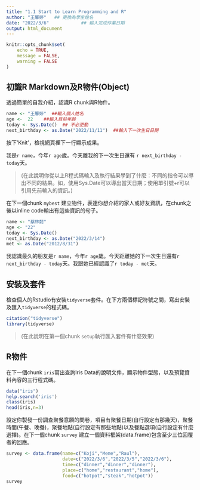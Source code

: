 ```yaml
---
title: "1.1 Start to Learn Programming and R"
author: "王馨婷"   ## 更換為學生姓名
date: "2022/3/6"            ## 輸入完成作業日期
output: html_document
---
```


```r
knitr::opts_chunk$set(
	echo = TRUE,
	message = FALSE,
	warning = FALSE
)
```

## 初識R Markdown及R物件(Object)

透過簡單的自我介紹，認識R chunk與R物件。

```r
name <- "王馨婷"  ##輸入個人姓名
age <-  22    ##輸入目前年齡
today <- Sys.Date()  ## 不必更動
next_birthday <- as.Date("2022/11/11")  ##輸入下一次生日日期
```

按下'Knit'，檢視網頁裡下一行顯示成果。

我是`r name`，今年`r age`歲。今天離我的下一次生日還有 `r next_birthday - today`天。

> (在此說明你從以上R程式碼輸入及執行結果學到了什麼：不同的指令可以導出不同的結果。如，使用Sys.Date可以導出當天日期；使用單引號+r可以引用先前輸入的資訊。)



在下一個chunk `mybest` 建立物件，表達你想介紹的家人或好友資訊，在chunk之後以inline code輸出有這些資訊的句子。

```r
name <- "蔡林懿"
age <- "22"
today <- Sys.Date()
next_birthday <- as.Date("2022/3/14")
met <- as.Date("2012/8/31")
```

我認識最久的朋友是`r name`，今年`r age`歲。今天距離她的下一次生日還有`r next_birthday - today`天。我跟她已經認識了`r today - met`天。

## 安裝及套件

檢查個人的Rstudio有安裝`tidyverse`套件。在下方兩個標記符號之間，寫出安裝及匯入`tidyverse`的程式碼。


``` r
citation("tidyverse")
library(tidyverse)
```


> (在此說明在第一個chunk `setup`執行匯入套件有什麼效果)


## R物件

在下一個chunk `iris`寫出查詢Iris Data的說明文件，顯示物件型態，以及預覽資料內容的三行程式碼。

```r
data("iris")
help.search('iris')
class(iris)
head(iris,n=3)
```

設定你製發一份調查聚餐意願的問卷，項目有聚餐日期(自行設定有那幾天)，聚餐時間(午餐、晚餐)，聚餐地點(自行設定有那些地點)以及餐點選項(自行設定有什麼選擇)。在下一個chunk `survey` 建立一個資料框架(data.frame)包含至少三位回覆者的回應。

```r
survey <- data.frame(name=c("Koji","Meme","Raul"),
                     date=c("2022/3/6","2022/3/5","2022/3/6"),
                     time=c("dinner","dinner","dinner"),
                     place=c("home","restaurant","home"),
                     food=c("hotpot","steak","hotpot"))
survey
```


